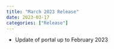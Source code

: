 ```yaml
---
title: "March 2023 Release"
date: 2023-03-17
categories: ["Release"]
---
```


<script src="/rmarkdown-libs/header-attrs/header-attrs.js"></script>


<ul>
<li>Update of portal up to February 2023</li>
</ul>
